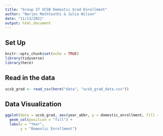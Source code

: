 ```yaml
---
title: "Group 37 UCSB Domestic Grad Enrollment"
author: "Narjes Mathlouthi & Julia Wilson"
date: "11/13/2021"
output: html_document
---
```


## Set Up

```r
knitr::opts_chunk$set(echo = TRUE)
library(tidyverse)
library(here)
```

## Read in the data

```r
ucsb_grad <- read_csv(here("data", "ucsb_grad_data.csv"))
```

## Data Visualization

```r
ggplot(data = ucsb_grad, aes(year_abbr, y = domestic_enrollment, fill = ethnicity)) + 
  geom_col(position = "fill") +
  labs(x = "Year",
       y = "Domestic Enrollment")
```


